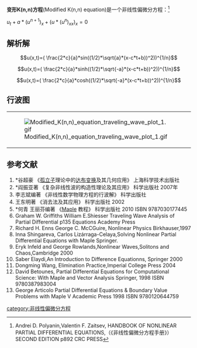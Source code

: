 ''' 变形K(n,n)方程 '''(Modified  K(n,n) equation)是一个非线性偏微分方程：<ref>Andrei D. Polyanin,Valentin F. Zaitsev, HANDBOOK OF NONLINEAR PARTIAL DIFFERENTIAL EQUATIONS,（《非线性偏微分方程手册》） SECOND EDITION p892 CRC PRESS</ref>

<math> u_{t}+a*(u^{n+1})_{x}+(u*(u^n)_{xx})_{x}=0   </math>

==解析解==
:<math> u(x,t)=( \frac{2*c}{a}*sin((1/2)*\sqrt{a}*(x-c*t+b))^2))^{1/n}</math>

:<math> u(x,t)=( \frac{2*c}{a}*sinh((1/2)*\sqrt{-a}*(x-c*t+b))^2))^{1/n}</math>
:<math> u(x,t)=( \frac{2*c}{a}*cosh((1/2)*\sqrt{-a}*(x-c*t+b))^2))^{1/n}</math>

==行波图==
{|
|[[File:Modified_K(n,n)_equation_traveling_wave_plot_1.gif|frame]]
|[[File:Modified_K(n,n)_equation_traveling_wave_plot_2.gif|frame]]
|}

==参考文献==
<references/>
# *谷超豪 《[[孤立子|孤立子]]理论中的[[达布变换|达布变换]]及其几何应用》 上海科学技术出版社
# *阎振亚著 《复杂非线性波的构造性理论及其应用》 科学出版社 2007年
# 李志斌编著 《非线性数学物理方程的行波解》 科学出版社
#王东明著 《消去法及其应用》 科学出版社 2002
# *何青 王丽芬编著 《[[Maple|Maple]] 教程》 科学出版社 2010 ISBN 9787030177445
#Graham W. Griffiths William E.Shiesser Traveling Wave Analysis of Partial Differential p135 Equations Academy Press
# Richard H. Enns George C. McCGuire, Nonlinear Physics Birkhauser,1997
#Inna Shingareva, Carlos Lizárraga-Celaya,Solving Nonlinear Partial Differential Equations with Maple Springer.
#Eryk Infeld and George Rowlands,Nonlinear Waves,Solitons and Chaos,Cambridge 2000
#Saber Elaydi,An Introduction to Difference Equationns, Springer 2000
#Dongming Wang, Elimination Practice,Imperial College Press 2004
# David Betounes, Partial Differential Equations for Computational Science: With Maple and Vector Analysis Springer, 1998 ISBN 9780387983004
# George Articolo Partial Differential Equations & Boundary Value Problems with Maple V Academic Press 1998 ISBN 9780120644759

{{非线性偏微分方程}}
[[category:非线性偏微分方程|category:非线性偏微分方程]]